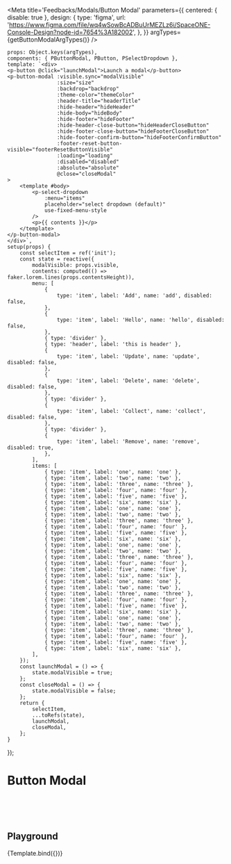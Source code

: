 
<Meta title='Feedbacks/Modals/Button Modal' parameters={{
    centered: { disable: true },
    design: {
        type: 'figma',
        url: 'https://www.figma.com/file/wq4wSowBcADBuUrMEZLz6i/SpaceONE-Console-Design?node-id=7654%3A182002',
    },
}} argTypes={getButtonModalArgTypes()} />

    props: Object.keys(argTypes),
    components: { PButtonModal, PButton, PSelectDropdown },
    template: `<div>
    <p-button @click="launchModal">Launch a modal</p-button>
    <p-button-modal :visible.sync="modalVisible"
                    :size="size"
                    :backdrop="backdrop"
                    :theme-color="themeColor"
                    :header-title="headerTitle"
                    :hide-header="hideHeader"
                    :hide-body="hideBody"
                    :hide-footer="hideFooter"
                    :hide-header-close-button="hideHeaderCloseButton"
                    :hide-footer-close-button="hideFooterCloseButton"
                    :hide-footer-confirm-button="hideFooterConfirmButton"
                    :footer-reset-button-visible="footerResetButtonVisible"
                    :loading="loading"
                    :disabled="disabled"
                    :absolute="absolute"
                    @close="closeModal"
    >
        <template #body>
            <p-select-dropdown
                :menu="items"
                placeholder="select dropdown (default)"
                use-fixed-menu-style
            />
            <p>{{ contents }}</p>
        </template>
    </p-button-modal>
    </div>`,
    setup(props) {
        const selectItem = ref('init');
        const state = reactive({
            modalVisible: props.visible,
            contents: computed(() => faker.lorem.lines(props.contentsHeight)),
            menu: [
                {
                    type: 'item', label: 'Add', name: 'add', disabled: false,
                },
                {
                    type: 'item', label: 'Hello', name: 'hello', disabled: false,
                },
                { type: 'divider' },
                { type: 'header', label: 'this is header' },
                {
                    type: 'item', label: 'Update', name: 'update', disabled: false,
                },
                {
                    type: 'item', label: 'Delete', name: 'delete', disabled: false,
                },
                { type: 'divider' },
                {
                    type: 'item', label: 'Collect', name: 'collect', disabled: false,
                },
                { type: 'divider' },
                {
                    type: 'item', label: 'Remove', name: 'remove', disabled: true,
                },
            ],
            items: [
                { type: 'item', label: 'one', name: 'one' },
                { type: 'item', label: 'two', name: 'two' },
                { type: 'item', label: 'three', name: 'three' },
                { type: 'item', label: 'four', name: 'four' },
                { type: 'item', label: 'five', name: 'five' },
                { type: 'item', label: 'six', name: 'six' },
                { type: 'item', label: 'one', name: 'one' },
                { type: 'item', label: 'two', name: 'two' },
                { type: 'item', label: 'three', name: 'three' },
                { type: 'item', label: 'four', name: 'four' },
                { type: 'item', label: 'five', name: 'five' },
                { type: 'item', label: 'six', name: 'six' },
                { type: 'item', label: 'one', name: 'one' },
                { type: 'item', label: 'two', name: 'two' },
                { type: 'item', label: 'three', name: 'three' },
                { type: 'item', label: 'four', name: 'four' },
                { type: 'item', label: 'five', name: 'five' },
                { type: 'item', label: 'six', name: 'six' },
                { type: 'item', label: 'one', name: 'one' },
                { type: 'item', label: 'two', name: 'two' },
                { type: 'item', label: 'three', name: 'three' },
                { type: 'item', label: 'four', name: 'four' },
                { type: 'item', label: 'five', name: 'five' },
                { type: 'item', label: 'six', name: 'six' },
                { type: 'item', label: 'one', name: 'one' },
                { type: 'item', label: 'two', name: 'two' },
                { type: 'item', label: 'three', name: 'three' },
                { type: 'item', label: 'four', name: 'four' },
                { type: 'item', label: 'five', name: 'five' },
                { type: 'item', label: 'six', name: 'six' },
            ],
        });
        const launchModal = () => {
            state.modalVisible = true;
        };
        const closeModal = () => {
            state.modalVisible = false;
        };
        return {
            selectItem,
            ...toRefs(state),
            launchModal,
            closeModal,
        };
    }
});

# Button Modal

<br/>
<br/>
<br/>


## Playground

<Canvas>
    <Story name="playground">
        {Template.bind({})}
    </Story>
</Canvas>

<ArgsTable story="playground"/>
